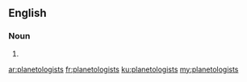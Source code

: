 ==English==

===Noun===
{{head|en}}

# {{plural of|planetologist}}

[[ar:planetologists]]
[[fr:planetologists]]
[[ku:planetologists]]
[[my:planetologists]]
